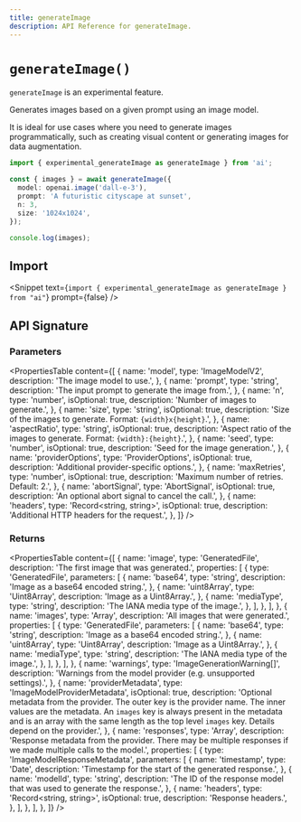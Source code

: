 ```yaml
---
title: generateImage
description: API Reference for generateImage.
---
```


# `generateImage()`

<Note type="warning">`generateImage` is an experimental feature.</Note>

Generates images based on a given prompt using an image model.

It is ideal for use cases where you need to generate images programmatically,
such as creating visual content or generating images for data augmentation.

```ts
import { experimental_generateImage as generateImage } from 'ai';

const { images } = await generateImage({
  model: openai.image('dall-e-3'),
  prompt: 'A futuristic cityscape at sunset',
  n: 3,
  size: '1024x1024',
});

console.log(images);
```

## Import

<Snippet
  text={`import { experimental_generateImage as generateImage } from "ai"`}
  prompt={false}
/>

## API Signature

### Parameters

<PropertiesTable
  content={[
    {
      name: 'model',
      type: 'ImageModelV2',
      description: 'The image model to use.',
    },
    {
      name: 'prompt',
      type: 'string',
      description: 'The input prompt to generate the image from.',
    },
    {
      name: 'n',
      type: 'number',
      isOptional: true,
      description: 'Number of images to generate.',
    },
    {
      name: 'size',
      type: 'string',
      isOptional: true,
      description:
        'Size of the images to generate. Format: `{width}x{height}`.',
    },
    {
      name: 'aspectRatio',
      type: 'string',
      isOptional: true,
      description:
        'Aspect ratio of the images to generate. Format: `{width}:{height}`.',
    },
    {
      name: 'seed',
      type: 'number',
      isOptional: true,
      description: 'Seed for the image generation.',
    },
    {
      name: 'providerOptions',
      type: 'ProviderOptions',
      isOptional: true,
      description: 'Additional provider-specific options.',
    },
    {
      name: 'maxRetries',
      type: 'number',
      isOptional: true,
      description: 'Maximum number of retries. Default: 2.',
    },
    {
      name: 'abortSignal',
      type: 'AbortSignal',
      isOptional: true,
      description: 'An optional abort signal to cancel the call.',
    },
    {
      name: 'headers',
      type: 'Record<string, string>',
      isOptional: true,
      description: 'Additional HTTP headers for the request.',
    },
  ]}
/>

### Returns

<PropertiesTable
  content={[
    {
      name: 'image',
      type: 'GeneratedFile',
      description: 'The first image that was generated.',
      properties: [
        {
          type: 'GeneratedFile',
          parameters: [
            {
              name: 'base64',
              type: 'string',
              description: 'Image as a base64 encoded string.',
            },
            {
              name: 'uint8Array',
              type: 'Uint8Array',
              description: 'Image as a Uint8Array.',
            },
            {
              name: 'mediaType',
              type: 'string',
              description: 'The IANA media type of the image.',
            },
          ],
        },
      ],
    },
    {
      name: 'images',
      type: 'Array<GeneratedFile>',
      description: 'All images that were generated.',
      properties: [
        {
          type: 'GeneratedFile',
          parameters: [
            {
              name: 'base64',
              type: 'string',
              description: 'Image as a base64 encoded string.',
            },
            {
              name: 'uint8Array',
              type: 'Uint8Array',
              description: 'Image as a Uint8Array.',
            },
            {
              name: 'mediaType',
              type: 'string',
              description: 'The IANA media type of the image.',
            },
          ],
        },
      ],
    },
    {
      name: 'warnings',
      type: 'ImageGenerationWarning[]',
      description:
        'Warnings from the model provider (e.g. unsupported settings).',
    },
    {
      name: 'providerMetadata',
      type: 'ImageModelProviderMetadata',
      isOptional: true,
      description:
        'Optional metadata from the provider. The outer key is the provider name. The inner values are the metadata. An `images` key is always present in the metadata and is an array with the same length as the top level `images` key. Details depend on the provider.',
    },
    {
      name: 'responses',
      type: 'Array<ImageModelResponseMetadata>',
      description:
        'Response metadata from the provider. There may be multiple responses if we made multiple calls to the model.',
      properties: [
        {
          type: 'ImageModelResponseMetadata',
          parameters: [
            {
              name: 'timestamp',
              type: 'Date',
              description: 'Timestamp for the start of the generated response.',
            },
            {
              name: 'modelId',
              type: 'string',
              description:
                'The ID of the response model that was used to generate the response.',
            },
            {
              name: 'headers',
              type: 'Record<string, string>',
              isOptional: true,
              description: 'Response headers.',
            },
          ],
        },
      ],
    },
  ]}
/>
